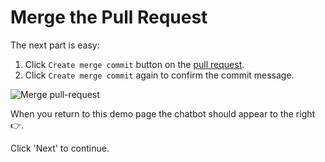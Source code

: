 # Merge the Pull Request

The next part is easy:

1. Click `Create merge commit` button on the [pull request](http://localhost:3001/flipt/features/pulls/1).
2. Click `Create merge commit` again to confirm the commit message.

![Merge pull-request](/images/gitops/merge-pr-one.png)

When you return to this demo page the chatbot should appear to the right 👉.

Click 'Next' to continue.
